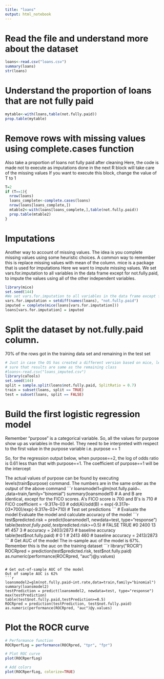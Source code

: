 ```yaml
---
title: "loans"
output: html_notebook
---
```


# Read the file and understand more about the dataset

```r
loans<-read.csv("loans.csv")
summary(loans)
str(loans)
```

# Understand the proportion of loans that are not fully paid

```r
mytable<-with(loans,table(not.fully.paid))
prop.table(mytable)
```

# Remove rows with missing values using complete.cases function
Also take a proportion of loans not fully paid after cleaning
Here, the code is made not to execute as imputations done in the next R block will take care of the missing values
If you want to execute this block, change the value of T to 1

```r
T=2
if (T==1){
  nrow(loans)
  loans_complete<-complete.cases(loans)
  nrow(loans[loans_complete,])
  mtable2<-with(loans[loans_complete,],table(not.fully.paid))
  prop.table(mtable2)
}
```

# Imputations
Another way to account of missing values. The idea is you complete missing values using some heuristic choices. A common way to remember this is replace missing values with mean of the column.
mice is a package that is used for imputations
Here we want to impute missing values.
We set vars.for.imputation to all variables in the data frame except for not.fully.paid, to impute the values using all of the other independent variables.

```r
library(mice)
set.seed(144)
#We set vars.for.imputation to all variables in the data frame except for not.fully.paid, to impute the values using all of the other independent variables.
vars.for.imputation = setdiff(names(loans), "not.fully.paid")
imputed = complete(mice(loans[vars.for.imputation]))
loans[vars.for.imputation] = imputed
```

# Split the dataset by not.fully.paid column. 
70% of the rows got in the training data set and remaining in the test set


```r
# Just in case the OS has created a different version based on mice, let us use a dataset to make
# sure that results are same as the remaining class
#loans<-read.csv("loans_imputed.csv")
library(caTools)
set.seed(144)
split = sample.split(loans$not.fully.paid, SplitRatio = 0.7)
train = subset(loans, split == TRUE)
test = subset(loans, split == FALSE)
```

# Build the first logistic regression model
Remember "purpose" is a categorical variable. So, all the values for purpose show up as variables in the model. They need to be interpreted with respect to the first value in the purpose variable i.e. purpose == 1
 
So, for the regression output below, when purpose==2, the log of odds ratio is 0.61 less than that with purpose==1. The coefficient of purpose==1 will be the intercept

The actual values of purpose can be found by executing levels(train$purpose) command. The numbers are in the same order as the output of the above command
```r
loansmodel1=glm(not.fully.paid~.
                ,data=train,family="binomial")
summary(loansmodel1)
# A and B are identical, except for the FICO scores. A's FICO score is 700 and B's is 710
# FICO coefficient = -9.317e-03
# odd(A)/odd(B) = exp(-9.317e-03*700)/exp(-9.317e-03*710)
# Test set predictions
```
# Evaluate the model
Evaluate the model and calculate accuracy of the model
```r
test$predicted.risk = predict(loansmodel1, newdata=test, type="response")
table(test$not.fully.paid,test$predicted.risk>=0.5)
#  FALSE TRUE
#0  2400   13
#1   457    3
# accuracy = 2403/2873
# baseline accuracy
table(test$not.fully.paid)
#    0    1 
# 2413  460 
# baseline accuracy = 2413/2873
```
# Get AUC of the model
The in-sample auc of the model is 67%. Remember this is the auc on the training dataset
```r
library("ROCR")
ROCRpred = prediction(test$predicted.risk, test$not.fully.paid)
as.numeric(performance(ROCRpred, "auc")@y.values)
```

# Get out-of-sample AUC of the model
Out of sample AUC is 62%
```r
loansmodel2=glm(not.fully.paid~int.rate,data=train,family="binomial")
summary(loansmodel2)
testPrediction = predict(loansmodel2, newdata=test, type="response")
max(testPrediction)
table(test$not.fully.paid,testPrediction>=0.5)
ROCRpred = prediction(testPrediction, test$not.fully.paid)
as.numeric(performance(ROCRpred, "auc")@y.values)
```
# Plot the ROCR curve

```r
# Performance function
ROCRperfLog = performance(ROCRpred, "tpr", "fpr")

# Plot ROC curve
plot(ROCRperfLog)

# Add colors
plot(ROCRperfLog, colorize=TRUE)
```




